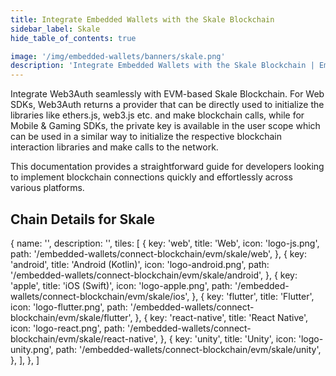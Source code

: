 ```yaml
---
title: Integrate Embedded Wallets with the Skale Blockchain
sidebar_label: Skale
hide_table_of_contents: true

image: '/img/embedded-wallets/banners/skale.png'
description: 'Integrate Embedded Wallets with the Skale Blockchain | Embedded Wallets'
---
```



<SEO
  title="Integrate Embedded Wallets with the Skale Blockchain"
  description="Integrate Embedded Wallets with the Skale Blockchain | Embedded Wallets"
  image="https://docs.metamask.io/img/embedded-wallets/banners/skale.png"
  slug="/embedded-wallets/connect-blockchain/evm/skale"
/>

Integrate Web3Auth seamlessly with EVM-based Skale Blockchain. For Web SDKs, Web3Auth returns a provider that can be directly used to initialize the libraries like ethers.js, web3.js etc. and make blockchain calls, while for Mobile & Gaming SDKs, the private key is available in the user scope which can be used in a similar way to initialize the respective blockchain interaction libraries and make calls to the network.

This documentation provides a straightforward guide for developers looking to implement blockchain connections quickly and effortlessly across various platforms.

## Chain Details for Skale

<ChainDetailsSkale />

  {
    name: '',
    description: '',
    tiles: [
      {
        key: 'web',
        title: 'Web',
        icon: 'logo-js.png',
        path: '/embedded-wallets/connect-blockchain/evm/skale/web',
      },
      {
        key: 'android',
        title: 'Android (Kotlin)',
        icon: 'logo-android.png',
        path: '/embedded-wallets/connect-blockchain/evm/skale/android',
      },
      {
        key: 'apple',
        title: 'iOS (Swift)',
        icon: 'logo-apple.png',
        path: '/embedded-wallets/connect-blockchain/evm/skale/ios',
      },
      {
        key: 'flutter',
        title: 'Flutter',
        icon: 'logo-flutter.png',
        path: '/embedded-wallets/connect-blockchain/evm/skale/flutter',
      },
      {
        key: 'react-native',
        title: 'React Native',
        icon: 'logo-react.png',
        path: '/embedded-wallets/connect-blockchain/evm/skale/react-native',
      },
      {
        key: 'unity',
        title: 'Unity',
        icon: 'logo-unity.png',
        path: '/embedded-wallets/connect-blockchain/evm/skale/unity',
      },
    ],
  },
]

<Tiles tileGroups={Skale} />
